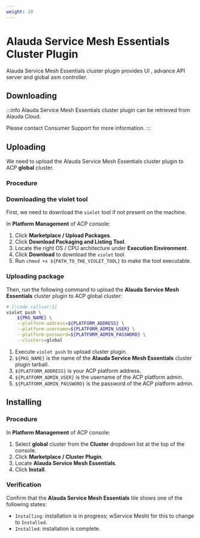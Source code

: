 ```yaml
---
weight: 20
---
```


# Alauda Service Mesh Essentials Cluster Plugin

Alauda Service Mesh Essentials cluster plugin provides UI , advance API server and global asm controller.

## Downloading

:::info
Alauda Service Mesh Essentials cluster plugin can be retrieved from Alauda Cloud.

Please contact Consumer Support for more information.
:::

## Uploading

We need to upload the Alauda Service Mesh Essentials cluster plugin to ACP **global** cluster.

### Procedure

<Steps>

### Downloading the violet tool

First, we need to download the `violet` tool if not present on the machine.

In **Platform Management** of ACP console:

1. Click **Marketplace / Upload Packages**.
2. Click **Download Packaging and Listing Tool**.
3. Locate the right OS / CPU architecture under **Execution Environment**.
4. Click **Download** to download the `violet` tool.
5. Run `chmod +x ${PATH_TO_THE_VIOLET_TOOL}` to make the tool executable.

### Uploading package

Then, run the following command to upload the **Alauda Service Mesh Essentials** cluster plugin to ACP global cluster:

```bash
# [!code callout:5]
violet push \
    ${PKG_NAME} \
    --platform-address=${PLATFORM_ADDRESS} \
    --platform-username=${PLATFORM_ADMIN_USER} \
    --platform-password=${PLATFORM_ADMIN_PASSWORD} \
    --clusters=global
```

<Callouts>

1. Execute `violet push` to upload cluster plugin.
2. `${PKG_NAME}` is the name of the **Alauda Service Mesh Essentials** cluster plugin tarball.
3. `${PLATFORM_ADDRESS}` is your ACP platform address.
4. `${PLATFORM_ADMIN_USER}` is the username of the ACP platform admin.
5. `${PLATFORM_ADMIN_PASSWORD}` is the password of the ACP platform admin.

</Callouts>

</Steps>

## Installing

### Procedure

In **Platform Management** of ACP console:

1. Select **global** cluster from the **Cluster** dropdown list at the top of the console.
2. Click **Marketplace / Cluster Plugin**.
3. Locate **Alauda Service Mesh Essentials**.
4. Click **Install**.

### Verification

Confirm that the **Alauda Service Mesh Essentials** tile shows one of the following states:

- `Installing`: installation is in progress; wService Mesht for this to change to `Installed`.
- `Installed`: installation is complete.

